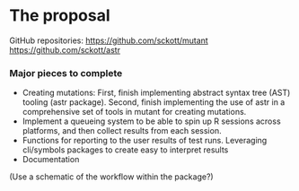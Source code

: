 # The proposal
<!--
This is where the proposal should be outlined. 
-->

<!-- ## Overview -->
<!--
At a high-level address what your proposal is and how it will address the problem identified. Highlight any benefits to the R Community that follow from solving the problem. This should be your most compelling section.
-->

<!-- ## Detail -->
<!--
Go into more detail about the specifics of the project and it delivers against the problem.

Depending on project type the detail section should include:

 - [ ] Minimum Viable Product
 - [ ] Architecture
 - [ ] Assumptions
-->

GitHub repositories: <https://github.com/sckott/mutant> <https://github.com/sckott/astr>

### Major pieces to complete

- Creating mutations: First, finish implementing abstract syntax tree (AST) tooling (astr package). Second, finish implementing the use of astr in a comprehensive set of tools in mutant for creating mutations.
- Implement a queueing system to be able to spin up R sessions across platforms, and then collect results from each session.
- Functions for reporting to the user results of test runs. Leveraging cli/symbols packages to create easy to interpret results
- Documentation

(Use a schematic of the workflow within the package?)
